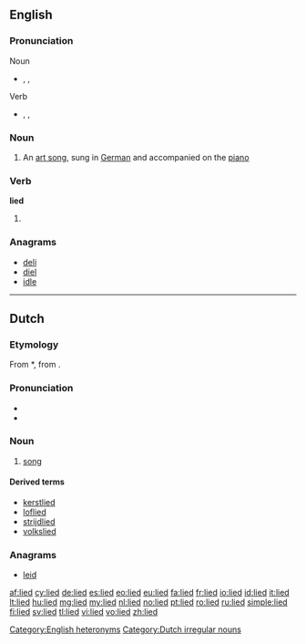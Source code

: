 {{also|Lied}}
==English==

===Pronunciation===
; Noun
* {{enPR|lēd}}, {{IPA|/liːd/}}, {{X-SAMPA|/li:d/}}
; Verb
* {{enPR|līd}}, {{IPA|/laɪd/}}, {{X-SAMPA|/laId/}}
[[Category:English heteronyms]]

===Noun===
{{wikipedia}}
{{en-noun|lieder}}

# {{music}} An [[art song]], sung in [[German]] and accompanied on the [[piano]]

===Verb===
'''lied'''

# {{past of|lie}}

===Anagrams===
* [[deli#English|deli]]
* [[diel#English|diel]]
* [[idle#English|idle]]

----

==Dutch==
{{wikipedia|lang=nl}}
===Etymology===
From {{etyl|odt|nl}} *{{term||lioth|lang=odt}}, from {{proto|Germanic|leuþan|lang=nl}}.

===Pronunciation===
* {{rhymes|it|lang=nl}}
* {{audio-IPA|Nl-lied.ogg|/lit/|lang=nl}}

===Noun===
{{nl-noun|n|liederen|liedje}}

# [[song]]

====Derived terms====
{{top4}}
* [[kerstlied]]
* [[loflied]]
* [[strijdlied]]
* [[volkslied]]
{{bottom}}

===Anagrams===
* [[leid#Dutch|leid]]

[[Category:Dutch irregular nouns]]

[[af:lied]]
[[cy:lied]]
[[de:lied]]
[[es:lied]]
[[eo:lied]]
[[eu:lied]]
[[fa:lied]]
[[fr:lied]]
[[io:lied]]
[[id:lied]]
[[it:lied]]
[[lt:lied]]
[[hu:lied]]
[[mg:lied]]
[[my:lied]]
[[nl:lied]]
[[no:lied]]
[[pt:lied]]
[[ro:lied]]
[[ru:lied]]
[[simple:lied]]
[[fi:lied]]
[[sv:lied]]
[[tl:lied]]
[[vi:lied]]
[[vo:lied]]
[[zh:lied]]